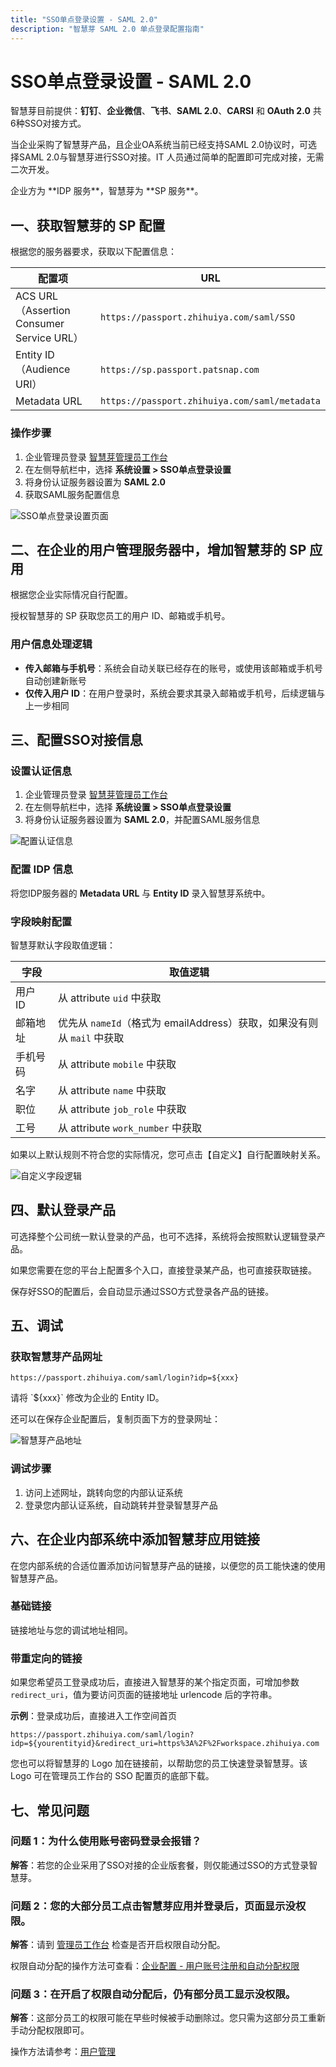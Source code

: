 ```yaml
---
title: "SSO单点登录设置 - SAML 2.0"
description: "智慧芽 SAML 2.0 单点登录配置指南"
---
```


# SSO单点登录设置 - SAML 2.0

智慧芽目前提供：**钉钉**、**企业微信**、**飞书**、**SAML 2.0**、**CARSI** 和 **OAuth 2.0** 共6种SSO对接方式。

当企业采购了智慧芽产品，且企业OA系统当前已经支持SAML 2.0协议时，可选择SAML 2.0与智慧芽进行SSO对接。IT 人员通过简单的配置即可完成对接，无需二次开发。

<Info>
企业方为 **IDP 服务**，智慧芽为 **SP 服务**。
</Info>

## 一、获取智慧芽的 SP 配置

根据您的服务器要求，获取以下配置信息：

| 配置项 | URL |
|--------|-----|
| ACS URL（Assertion Consumer Service URL） | `https://passport.zhihuiya.com/saml/SSO` |
| Entity ID（Audience URI） | `https://sp.passport.patsnap.com` |
| Metadata URL | `https://passport.zhihuiya.com/saml/metadata` |

### 操作步骤

1. 企业管理员登录 [智慧芽管理员工作台](https://admin.zhihuiya.com/#/ssosettings)
2. 在左侧导航栏中，选择 **系统设置 > SSO单点登录设置**
3. 将身份认证服务器设置为 **SAML 2.0**
4. 获取SAML服务配置信息

![SSO单点登录设置页面](/images/sso-saml-config.png)

## 二、在企业的用户管理服务器中，增加智慧芽的 SP 应用

根据您企业实际情况自行配置。

<Warning>
授权智慧芽的 SP 获取您员工的用户 ID、邮箱或手机号。
</Warning>

### 用户信息处理逻辑

- **传入邮箱与手机号**：系统会自动关联已经存在的账号，或使用该邮箱或手机号自动创建新账号
- **仅传入用户 ID**：在用户登录时，系统会要求其录入邮箱或手机号，后续逻辑与上一步相同

## 三、配置SSO对接信息

### 设置认证信息

1. 企业管理员登录 [智慧芽管理员工作台](https://admin.zhihuiya.com/#/ssosettings)
2. 在左侧导航栏中，选择 **系统设置 > SSO单点登录设置**
3. 将身份认证服务器设置为 **SAML 2.0**，并配置SAML服务信息

![配置认证信息](/images/sso-auth-config.png)

### 配置 IDP 信息

将您IDP服务器的 **Metadata URL** 与 **Entity ID** 录入智慧芽系统中。

### 字段映射配置

智慧芽默认字段取值逻辑：

| 字段 | 取值逻辑 |
|------|----------|
| 用户 ID | 从 attribute `uid` 中获取 |
| 邮箱地址 | 优先从 `nameId`（格式为 emailAddress）获取，如果没有则从 `mail` 中获取 |
| 手机号码 | 从 attribute `mobile` 中获取 |
| 名字 | 从 attribute `name` 中获取 |
| 职位 | 从 attribute `job_role` 中获取 |
| 工号 | 从 attribute `work_number` 中获取 |

<Tip>
如果以上默认规则不符合您的实际情况，您可点击【自定义】自行配置映射关系。
</Tip>

![自定义字段逻辑](/images/sso-custom-fields.png)

## 四、默认登录产品

可选择整个公司统一默认登录的产品，也可不选择，系统将会按照默认逻辑登录产品。

如果您需要在您的平台上配置多个入口，直接登录某产品，也可直接获取链接。

<Info>
保存好SSO的配置后，会自动显示通过SSO方式登录各产品的链接。
</Info>

## 五、调试

### 获取智慧芽产品网址

```url
https://passport.zhihuiya.com/saml/login?idp=${xxx}
```

<Warning>
请将 `${xxx}` 修改为企业的 Entity ID。
</Warning>

还可以在保存企业配置后，复制页面下方的登录网址：

![智慧芽产品地址](/images/sso-product-url.png)

### 调试步骤

1. 访问上述网址，跳转向您的内部认证系统
2. 登录您内部认证系统，自动跳转并登录智慧芽产品

## 六、在企业内部系统中添加智慧芽应用链接

在您内部系统的合适位置添加访问智慧芽产品的链接，以便您的员工能快速的使用智慧芽产品。

### 基础链接

链接地址与您的调试地址相同。

### 带重定向的链接

如果您希望员工登录成功后，直接进入智慧芽的某个指定页面，可增加参数 `redirect_uri`，值为要访问页面的链接地址 urlencode 后的字符串。

**示例**：登录成功后，直接进入工作空间首页

```url
https://passport.zhihuiya.com/saml/login?idp=${yourentityid}&redirect_uri=https%3A%2F%2Fworkspace.zhihuiya.com
```

<Tip>
您也可以将智慧芽的 Logo 加在链接前，以帮助您的员工快速登录智慧芽。该Logo 可在管理员工作台的 SSO 配置页的底部下载。
</Tip>

## 七、常见问题

### 问题 1：为什么使用账号密码登录会报错？

**解答**：若您的企业采用了SSO对接的企业版套餐，则仅能通过SSO的方式登录智慧芽。

### 问题 2：您的大部分员工点击智慧芽应用并登录后，页面显示没权限。

**解答**：请到 [管理员工作台](https://admin.zhihuiya.com/#/selfRegisterAndPrivilegesSetting) 检查是否开启权限自动分配。

权限自动分配的操作方法可查看：[企业配置 - 用户账号注册和自动分配权限](https://help.zhihuiya.com/help/7518927683865/article/10518003698841?categoryId=7518870868633)

### 问题 3：在开启了权限自动分配后，仍有部分员工显示没权限。

**解答**：这部分员工的权限可能在早些时候被手动删除过。您只需为这部分员工重新手动分配权限即可。

操作方法请参考：[用户管理](https://help.zhihuiya.com/help/7518927683865/article/10517875326873?categoryId=7518870868633)
